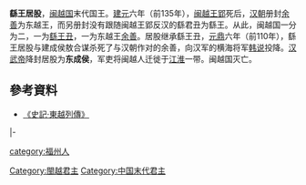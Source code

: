 {{noteTA
|1=zh-hans:余善; zh-hant:餘善;
}}
{{百越君王
|名稱=繇王居股
|閩越代數=10
|前任=[[騶丑|繇王丑]]
|繼任=
|畫像=
|畫像大小=
|說明=
|在位=前120年—前110年
|年號=
|姓名=騶居股
|封號=繇王
|字=
|號=
|別名=
|出生年=
|逝世年=前110年
|廟號=
|諡號=
|尊號=
|陵墓=
|父親=
|嫡母=
|母親=
|后妃=
|兄弟=
|姊妹=
|子女=
}}
'''繇王居股'''，[[闽越国|闽越国]]末代国王。[[建元_(西汉)|建元]]六年（前135年），[[郢_(閩越國王)|闽越王郢]]死后，[[汉朝|汉朝]]册封[[余善|余善]]为东越王，而另册封没有跟随闽越王郢反汉的繇君丑为繇王。从此，闽越国一分为二，一为[[丑_(繇王)|繇王丑]]，一为东越王[[余善|余善]]。居股继承繇王丑，[[元鼎|元鼎]]六年（前110年），繇王居股与建成侯敖合谋杀死了与汉朝作对的余善，向汉军的横海将军[[韩说|韩说]]投降。[[汉武帝|汉武帝]]降封居股为'''东成侯'''，军吏将闽越人迁徙于[[江淮|江淮]]一带。闽越国灭亡。

== 參考資料 ==
*[[s:史記/卷114|《史記·東越列傳》]]

{{s-start}}
{{s-hou|[[閩越國|繇王]]||？||？}}
|-
{{s-before|[[丑_(繇王)|丑]]}}
{{s-title|[[闽越国|闽越国]][[闽越王|繇王]]|？-前110年}}
{{s-none|無|被漢朝消滅}}
{{s-end}}

{{minyue-bio-stub}}
{{閩越國}}
[[Category:閩越君主|Category:閩越君主]]
[[category:福州人|category:福州人]]
[[Category:中国末代君主|Category:中国末代君主]]